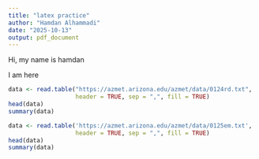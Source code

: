 ```yaml
---
title: "latex practice"
author: "Hamdan Alhammadi"
date: "2025-10-13"
output: pdf_document
---
```



Hi, my name is hamdan 

I am here


```r
data <- read.table("https://azmet.arizona.edu/azmet/data/0124rd.txt", 
                   header = TRUE, sep = ",", fill = TRUE)
head(data)
summary(data)

```

```r

data <- read.table('https://azmet.arizona.edu/azmet/data/0125em.txt', 
                   header = TRUE, sep = ",", fill = TRUE)
head(data)
summary(data)
```

